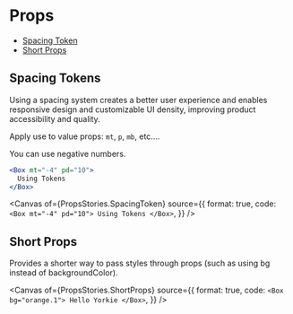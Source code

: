 # Props


<Meta of={PropsStories} />

- [Spacing Token](#spacing-token)
- [Short Props](#short-props)

## Spacing Tokens

Using a spacing system creates a better user experience and enables responsive design and customizable UI density, improving product accessibility and quality.

Apply use to value props: `mt`, `p`, `mb`, etc....

You can use negative numbers.

```jsx
<Box mt="-4" pd="10">
  Using Tokens
</Box>
```

<Canvas
  of={PropsStories.SpacingToken}
  source={{
    format: true,
    code: `
      <Box mt="-4" pd="10">
        Using Tokens
      </Box>
    `,
  }}
/>

## Short Props

Provides a shorter way to pass styles through props (such as using bg instead of backgroundColor).

<Canvas
  of={PropsStories.ShortProps}
  source={{
    format: true,
    code: `
      <Box bg="orange.1"> Hello Yorkie </Box>
    `,
  }}
/>
